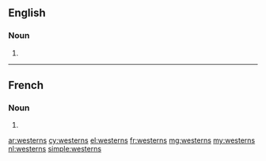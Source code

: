 ==English==

===Noun===
{{head|en|plural}}

# {{plural of|western|lang=en}}

----

==French==

===Noun===
{{head|fr|plural}} {{m-p}}

# {{plural of|western|lang=fr}}

[[ar:westerns]]
[[cy:westerns]]
[[el:westerns]]
[[fr:westerns]]
[[mg:westerns]]
[[my:westerns]]
[[nl:westerns]]
[[simple:westerns]]